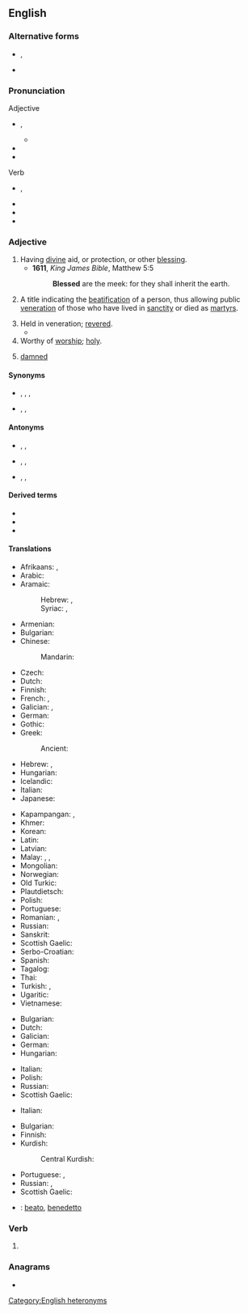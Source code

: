 {{also|blessèd|Blessed}}
==English==

===Alternative forms===
* {{l|en|blessèd}}, {{l|en|blesséd}} {{qualifier|poetic}}
* {{l|en|blest}} {{qualifier|archaic}}

===Pronunciation===
; Adjective
* {{enPR|blĕsʹĭd}}, {{IPA|en|/ˈblɛsɪd/}}
** {{audio|en|LL-Q1860 (eng)-Vealhurl-blessed (adj).wav|Audio (UK)}}
* {{rhymes|en|ɛsɪd|s=2}}
* {{hyphenation|en|bless|ed}}
; Verb
* {{enPR|blĕst}}, {{IPA|en|/blɛst/}}
* {{audio|en|LL-Q1860 (eng)-Vealhurl-blessed (verb).wav |Audio (UK)}}
* {{rhymes|en|ɛst|s=1}}
* {{hyphenation|en|blessed}}

===Adjective===
{{en-adj}}

# Having [[divine]] aid, or protection, or other [[blessing]].
#* '''1611''', ''King James Bible'', Matthew 5:5
#*: '''Blessed''' are the meek: for they shall inherit the earth.
# {{lb|en|Roman Catholicism}} A title indicating the [[beatification]] of a person, thus allowing public [[veneration]] of those who have lived in [[sanctity]] or died as [[martyr]]s.
# Held in veneration; [[revere|revered]].
#* {{quote-book|1=en|year=1932|year_published=1965|author=Delos W. Lovelace|authorlink=Delos W. Lovelace|title=[[w:King Kong (1933 film)|King Kong]]|page=6|passage=‘My '''blessed''' Public must have a pretty girl’s face. Romance isn’t romance, adventure is as dull as dishwater...to my Public...unless, every so often, a face to sink a thousand ships, or is it saps? shows up.’}}
# Worthy of [[worship]]; [[holy]].
# {{lb|en|informal|euphemism}} [[damned]] {{q|as an [[intensifier]] or vehement denial}}
#: {{ux|en|Not one '''blessed''' person offered to help me out.}}
#: {{ux|en|I'm '''blessed''' if I'm going to drive all that way at this time of night.}}

====Synonyms====
* {{sense|revered}} {{l|en|revered}}, {{l|en|venerate|venerated}}, {{l|en|worship|worshipped}}, {{l|en|worship|worshiped}}
* {{sense|holy}} {{l|en|hallowed}}, {{l|en|holy}}, {{l|en|sacred}}

====Antonyms====
* {{sense|having divine aid, or protection, or other blessing}} {{l|en|condemned}}, {{l|en|cursed}}, {{l|en|damned}}
* {{sense|revered}} {{l|en|contemn|contemned}}, {{l|en|despise|despised}}, {{l|en|scorn|scorned}}
* {{sense|holy}} {{l|en|profane}}, {{l|en|unhallowed}}, {{l|en|unholy}}

====Derived terms====
* {{l|en|blessed event}}
* {{l|en|blessedly}}
* {{l|en|blessedness}}

====Translations====
{{trans-top|having divine aid, or protection, or other blessing}}
* Afrikaans: {{t|af|geseënd}}, {{t|af|welgeluksalig}}
* Arabic: {{t|ar|مُبَارَك}}
* Aramaic:
*: Hebrew: {{t|arc|בְּרִיךְ|tr=bərīḵ}}, {{t|arc|מְבָרַךְ|tr=məḇāraḵ}}
*: Syriac: {{t|arc|ܒܪܝܟ|tr=bərīḵ}}, {{t|arc|ܡܒܪܟ|tr=məḇāraḵ}}
* Armenian: {{t+|hy|օրհնյալ}}
* Bulgarian: {{t+|bg|благословен}}
* Chinese:
*: Mandarin: {{t+|cmn|幸福|tr=xìngfú}}
* Czech: {{t|cs|požehnaný}}
* Dutch: {{t+|nl|gezegend}}
* Finnish: {{t|fi|siunattu}}
* French: {{t+|fr|bienheureux}}, {{t+|fr|béni}}
* Galician: {{t|gl|bendicido}}, {{t|gl|bieito}}
* German: {{t+|de|gesegnet}}
* Gothic: {{t|got|𐌰𐌿𐌳𐌰𐌷𐌰𐍆𐍄𐍃}}
* Greek:
*: Ancient: {{t|grc|μακάριος}}
* Hebrew: {{t+|he|בָּרוּךְ|tr=barúkh}}, {{t|he|מבורך|alt=מבורך \ מְבֹרַךְ|tr=m'vorákh}}
* Hungarian: {{t+|hu|áldott}}
* Icelandic: {{t+|is|blessaður}}
* Italian: {{t+|it|beato}}
* Japanese: {{t|ja|恵まれた|tr=megumareta}}
{{trans-mid}}
* Kapampangan: {{t|pam|nuan}}, {{t|pam|nuwan}}
* Khmer: {{t|km|ប្រទានពរ|tr=bratan por}}
* Korean: {{t|ko|축복 받은|tr=chukbok bad-eun}}
* Latin: {{t|la|beatus}}
* Latvian: {{t|lv|svētīts}}
* Malay: {{t|ms|bertuah}}, {{t|ms|dirahmati}}, {{t|ms|diberkati}}
* Mongolian: {{t|mn|адислагдсан}}
* Norwegian: {{t|no|velsignet}}
* Old Turkic: {{t|otk|𐰴𐰆𐱃𐰞𐰆𐰍|ts=qutluɣ}}
* Plautdietsch: {{t|pdt|seelich}}
* Polish: {{t+|pl|błogosławiony}}
* Portuguese: {{t+|pt|abençoado}}
* Romanian: {{t+|ro|binecuvântat}}, {{t+|ro|blagoslovit}}
* Russian: {{t+|ru|благослове́нный}}
* Sanskrit: {{t+|sa|भद्र|n}}
* Scottish Gaelic: {{t|gd|naomh}}
* Serbo-Croatian: {{t|sh|благословени}}
* Spanish: {{t+|es|bendito}}
* Tagalog: {{t|tl|pinagpala}}
* Thai: {{t|th|มีความสุข}}
* Turkish: {{t+|tr|kutlu}}, {{t+|tr|mübarek}}
* Ugaritic: {{t|uga|𐎀𐎎𐎗𐎗}}
* Vietnamese: {{t+|vi|hạnh phúc}}
{{trans-bottom}}

{{trans-top|In Catholicism, a title indicating the beatification of a person}}
* Bulgarian: {{t+|bg|блажен}}
* Dutch: {{t+|nl|zalig}}
* Galician: {{t+|gl|beato}}
* German: {{t+|de|selig}}
* Hungarian: {{t+|hu|boldog}}
{{trans-mid}}
* Italian: {{t+|it|beato}}
* Polish: {{t+|pl|błogosławiony}}
* Russian: {{t+|ru|блаже́нный}}
* Scottish Gaelic: {{t|gd|naomh}}
{{trans-bottom}}

{{trans-top|held in veneration; revered}}
* Italian: {{t+|it|benedetto}}
{{trans-mid}}
{{trans-bottom}}

{{trans-top|worthy of worship; holy}}
* Bulgarian: {{t+|bg|свещен}}
* Finnish: {{t+|fi|pyhä}}
* Kurdish:
*: Central Kurdish: {{t+|ckb|پیرۆز}}
{{trans-mid}}
* Portuguese: {{t+|pt|bendito}}, {{t+|pt|bento}}
* Russian: {{t+|ru|свято́й}}, {{t+|ru|свяще́нный}}
* Scottish Gaelic: {{t|gd|naomh}}
{{trans-bottom}}

{{checktrans-top}}
* {{ttbc|it}}: [[beato]], [[benedetto]]
{{trans-mid}}
{{trans-bottom}}

===Verb===
{{head|en|verb form}}

# {{en-past of|bless}}

===Anagrams===
* {{anagrams|en|a=bdeelss|bedless}}

[[Category:English heteronyms]]
{{catlangname|en|terms with unexpected syllabic -ed}}